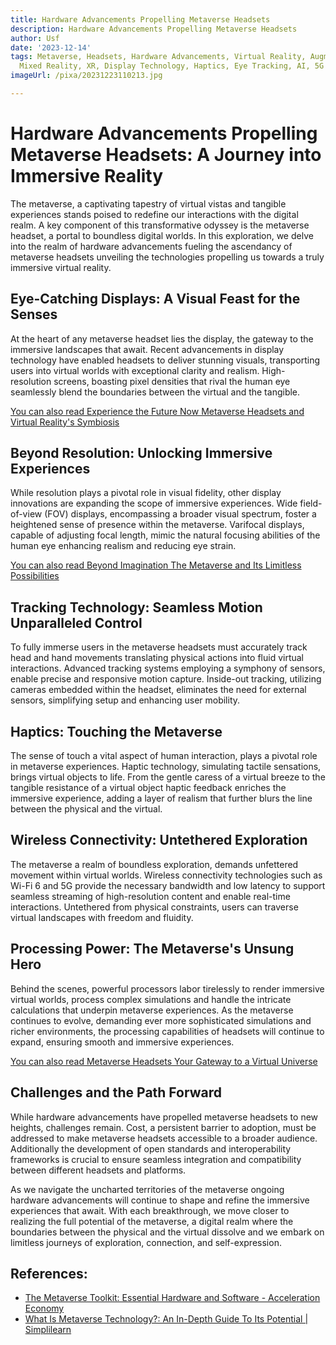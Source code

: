 ```yaml
---
title: Hardware Advancements Propelling Metaverse Headsets
description: Hardware Advancements Propelling Metaverse Headsets
author: Usf
date: '2023-12-14'
tags: Metaverse, Headsets, Hardware Advancements, Virtual Reality, Augmented Reality,
  Mixed Reality, XR, Display Technology, Haptics, Eye Tracking, AI, 5G
imageUrl: /pixa/20231223110213.jpg

---
```

#  Hardware Advancements  Propelling Metaverse Headsets:  A Journey into  Immersive Reality

The metaverse, a  captivating tapestry of virtual vistas and tangible experiences stands  poised to redefine our interactions with the digital realm. A key component of this transformative odyssey is the metaverse headset, a portal to  boundless digital worlds. In this exploration, we  delve  into the realm  of hardware advancements fueling the ascendancy  of metaverse headsets unveiling the technologies propelling us towards a truly immersive virtual reality.

## Eye-Catching Displays: A Visual Feast for  the Senses

At the heart of any metaverse headset lies the display, the gateway to the immersive landscapes that await. Recent advancements in display technology have  enabled headsets to deliver stunning visuals, transporting users into virtual worlds with exceptional clarity and  realism. High-resolution screens, boasting pixel densities that rival the human eye seamlessly blend the boundaries between the virtual and the  tangible.

[You can also read Experience the Future Now Metaverse Headsets and Virtual Reality's Symbiosis](Experience%20the%20Future%20Now%20Metaverse%20Headsets%20and%20Virtual%20Reality%27s%20Symbiosis)


## Beyond Resolution:  Unlocking Immersive Experiences

While  resolution  plays a pivotal role in visual fidelity, other display innovations are expanding the scope of immersive experiences. Wide field-of-view (FOV) displays, encompassing a broader visual spectrum, foster a heightened sense of presence within  the metaverse.  Varifocal displays, capable  of adjusting focal length, mimic the natural focusing abilities of the  human  eye enhancing realism and reducing eye strain.

[You can  also read Beyond Imagination The Metaverse and Its Limitless Possibilities](Beyond%20Imagination%20The%20Metaverse%20and%20Its%20Limitless%20Possibilities)


## Tracking Technology: Seamless Motion Unparalleled Control

To fully immerse users in the metaverse headsets must accurately track head and hand  movements translating physical actions into fluid virtual interactions. Advanced tracking  systems employing a symphony of sensors, enable precise and responsive motion capture. Inside-out tracking, utilizing cameras embedded within  the  headset,  eliminates the need for external sensors, simplifying setup and enhancing user mobility.

## Haptics: Touching the Metaverse

The sense of touch a vital aspect of human interaction, plays a pivotal role in  metaverse experiences. Haptic technology, simulating tactile sensations, brings virtual  objects to life. From the gentle caress of a  virtual breeze to the  tangible resistance of a  virtual object haptic feedback enriches the immersive experience, adding a layer  of realism  that further blurs the line between the physical and the virtual.

## Wireless Connectivity: Untethered Exploration

The metaverse a realm of boundless exploration, demands unfettered movement within virtual worlds. Wireless connectivity  technologies  such as Wi-Fi 6 and 5G provide the necessary bandwidth  and low latency to support seamless  streaming of high-resolution content and enable real-time interactions. Untethered from physical constraints, users can traverse virtual landscapes  with freedom and  fluidity.

## Processing  Power: The Metaverse's Unsung Hero

Behind the scenes, powerful processors labor tirelessly to render  immersive virtual worlds, process complex  simulations and handle the intricate calculations that underpin metaverse  experiences. As the metaverse continues to evolve, demanding ever more sophisticated simulations and richer environments, the  processing capabilities of headsets will  continue to expand, ensuring smooth and immersive experiences.

[You can also read Metaverse Headsets  Your Gateway to a Virtual Universe](Metaverse%20Headsets%20Your%20Gateway%20to%20a%20Virtual%20Universe)


## Challenges and the Path Forward

While hardware advancements have propelled metaverse headsets to new heights, challenges remain. Cost, a persistent barrier to  adoption, must be addressed to make metaverse headsets accessible to a broader audience. Additionally the development of open standards and  interoperability frameworks is crucial to ensure seamless integration and compatibility between different headsets  and platforms.

As  we navigate the uncharted territories of the metaverse ongoing hardware advancements  will continue to  shape and refine the immersive experiences that await. With each breakthrough, we move closer to realizing the full potential of  the  metaverse, a digital realm where the  boundaries between the physical and the virtual  dissolve and we embark on limitless journeys of exploration, connection, and self-expression.

## References:
- [The Metaverse Toolkit: Essential Hardware and Software - Acceleration Economy](https://accelerationeconomy.com/metaverse/the-metaverse-toolkit-essential-hardware-software/)
- [What Is Metaverse Technology?: An In-Depth Guide To Its Potential | Simplilearn](https://www.simplilearn.com/what-is-metaverse-technology-article)
